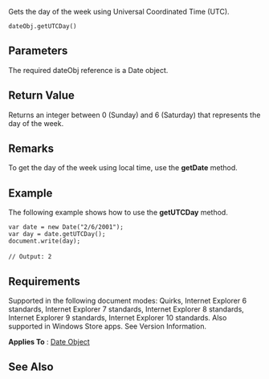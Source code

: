Gets the day of the week using Universal Coordinated Time (UTC).

 dateObj.getUTCDay()

==Parameters==
The required dateObj reference is a Date object.


==Return Value==
Returns an integer between 0 (Sunday) and 6 (Saturday) that represents the day of the week.


==Remarks==
To get the day of the week using local time, use the '''getDate''' method.


==Example==
The following example shows how to use the '''getUTCDay''' method.

 var date = new Date("2/6/2001");
 var day = date.getUTCDay();
 document.write(day);
 
 // Output: 2

==Requirements==
Supported in the following document modes: Quirks, Internet Explorer 6 standards, Internet Explorer 7 standards, Internet Explorer 8 standards, Internet Explorer 9 standards, Internet Explorer 10 standards. Also supported in Windows Store apps. See Version Information.

'''Applies To''' : [[javascript/Date|Date Object]]


==See Also==

              
